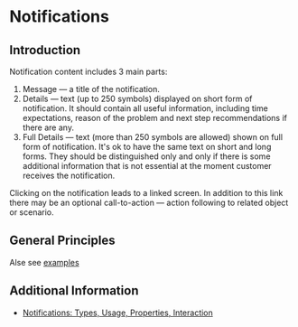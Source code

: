 <Meta title="6 - Content Guidelines/System/Notifications"/>

# Notifications

## Introduction
Notification content includes 3 main parts: 
1. Message — a title of the notification. 
2. Details — text (up to 250 symbols) displayed on short form of notification. It should contain all useful information, including time expectations, reason of the problem and next step recommendations if there are any.
3. Full Details — text (more than 250 symbols are allowed) shown on full form of notification. It's ok to have the same text on short and long forms. They should be distinguished only and only if there is some additional information that is not essential at the moment customer receives the notification. 

Clicking on the notification leads to a linked screen. In addition to this link there may be an optional call-to-action — action following to related object or scenario.

## General Principles
Alse see [examples](examples)

<!-- ![](Principes.png?sizes=976px) -->

## Additional Information
- [Notifications: Types, Usage, Properties, Interaction](/app-kit/common/notifications)